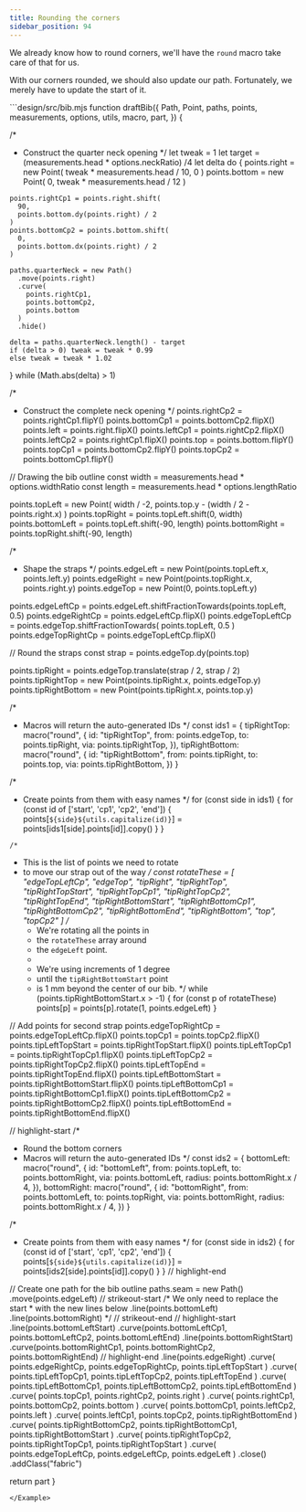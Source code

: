 ```yaml
---
title: Rounding the corners
sidebar_position: 94
---
```


We already know how to round corners, we'll have the `round` macro take care of that for us.

With our corners rounded, we should also update our path.
Fortunately, we merely have to update the start of it.

<Example tutorial caption="The shape of our bib is now completed">
```design/src/bib.mjs
function draftBib({
  Path,
  Point,
  paths,
  points,
  measurements,
  options,
  utils,
  macro,
  part,
}) {

  /*
   * Construct the quarter neck opening
   */
  let tweak = 1
  let target = (measurements.head * options.neckRatio) /4
  let delta
  do {
    points.right = new Point(
      tweak * measurements.head / 10, 
      0
    )
    points.bottom = new Point(
      0, 
      tweak * measurements.head / 12
    )
  
    points.rightCp1 = points.right.shift(
      90, 
      points.bottom.dy(points.right) / 2
    )
    points.bottomCp2 = points.bottom.shift(
      0, 
      points.bottom.dx(points.right) / 2
    )
  
    paths.quarterNeck = new Path()
      .move(points.right)
      .curve(
        points.rightCp1, 
        points.bottomCp2, 
        points.bottom
      )
      .hide()

    delta = paths.quarterNeck.length() - target
    if (delta > 0) tweak = tweak * 0.99
    else tweak = tweak * 1.02
  } while (Math.abs(delta) > 1)

  /*
   * Construct the complete neck opening
   */
  points.rightCp2 = points.rightCp1.flipY()
  points.bottomCp1 = points.bottomCp2.flipX()
  points.left = points.right.flipX()
  points.leftCp1 = points.rightCp2.flipX()
  points.leftCp2 = points.rightCp1.flipX()
  points.top = points.bottom.flipY()
  points.topCp1 = points.bottomCp2.flipY()
  points.topCp2 = points.bottomCp1.flipY()

  // Drawing the bib outline
  const width = measurements.head * options.widthRatio
  const length = measurements.head * options.lengthRatio

  points.topLeft = new Point(
    width / -2,
    points.top.y - (width / 2 - points.right.x)
  )
  points.topRight = points.topLeft.shift(0, width)
  points.bottomLeft = points.topLeft.shift(-90, length)
  points.bottomRight = points.topRight.shift(-90, length)

  /*
   * Shape the straps
   */
  points.edgeLeft = new Point(points.topLeft.x, points.left.y)
  points.edgeRight = new Point(points.topRight.x, points.right.y)
  points.edgeTop = new Point(0, points.topLeft.y)

  points.edgeLeftCp = points.edgeLeft.shiftFractionTowards(points.topLeft, 0.5)
  points.edgeRightCp = points.edgeLeftCp.flipX()
  points.edgeTopLeftCp = points.edgeTop.shiftFractionTowards(
    points.topLeft,
    0.5
  )
  points.edgeTopRightCp = points.edgeTopLeftCp.flipX()

  // Round the straps
  const strap = points.edgeTop.dy(points.top)

  points.tipRight = points.edgeTop.translate(strap / 2, strap / 2)
  points.tipRightTop = new Point(points.tipRight.x, points.edgeTop.y)
  points.tipRightBottom = new Point(points.tipRight.x, points.top.y)

  /*
   * Macros will return the auto-generated IDs
   */
  const ids1 = {
    tipRightTop: macro("round", {
      id: "tipRightTop",
      from: points.edgeTop,
      to: points.tipRight,
      via: points.tipRightTop,
    }),
    tipRightBottom: macro("round", {
      id: "tipRightBottom",
      from: points.tipRight,
      to: points.top,
      via: points.tipRightBottom,
    })
  }

  /*
   * Create points from them with easy names
   */
  for (const side in ids1) {
    for (const id of ['start', 'cp1', 'cp2', 'end']) {
      points[`${side}${utils.capitalize(id)}`] = points[ids1[side].points[id]].copy()
    }
  }

    /*
   * This is the list of points we need to rotate
   * to move our strap out of the way
   */
  const rotateThese = [
    "edgeTopLeftCp",
    "edgeTop",
    "tipRight",
    "tipRightTop",
    "tipRightTopStart",
    "tipRightTopCp1",
    "tipRightTopCp2",
    "tipRightTopEnd",
    "tipRightBottomStart",
    "tipRightBottomCp1",
    "tipRightBottomCp2",
    "tipRightBottomEnd",
    "tipRightBottom",
    "top",
    "topCp2"
  ]
    /*
     * We're rotating all the points in
     * the `rotateThese` array around
     * the `edgeLeft` point.
     *
     * We're using increments of 1 degree
     * until the `tipRightBottomStart` point
     * is 1 mm beyond the center of our bib.
     */
  while (points.tipRightBottomStart.x > -1) {
    for (const p of rotateThese) points[p] = points[p].rotate(1, points.edgeLeft)
  }

  // Add points for second strap
  points.edgeTopRightCp = points.edgeTopLeftCp.flipX()
  points.topCp1 = points.topCp2.flipX()
  points.tipLeftTopStart = points.tipRightTopStart.flipX()
  points.tipLeftTopCp1 = points.tipRightTopCp1.flipX()
  points.tipLeftTopCp2 = points.tipRightTopCp2.flipX()
  points.tipLeftTopEnd = points.tipRightTopEnd.flipX()
  points.tipLeftBottomStart = points.tipRightBottomStart.flipX()
  points.tipLeftBottomCp1 = points.tipRightBottomCp1.flipX()
  points.tipLeftBottomCp2 = points.tipRightBottomCp2.flipX()
  points.tipLeftBottomEnd = points.tipRightBottomEnd.flipX()

  // highlight-start
  /*
   * Round the bottom corners
   * Macros will return the auto-generated IDs
   */
  const ids2 = {
    bottomLeft: macro("round", {
      id: "bottomLeft",
      from: points.topLeft,
      to: points.bottomRight,
      via: points.bottomLeft,
      radius: points.bottomRight.x / 4,
    }),
    bottomRight: macro("round", {
      id: "bottomRight",
      from: points.bottomLeft,
      to: points.topRight,
      via: points.bottomRight,
      radius: points.bottomRight.x / 4,
    })
  }

  /*
   * Create points from them with easy names
   */
  for (const side in ids2) {
    for (const id of ['start', 'cp1', 'cp2', 'end']) {
      points[`${side}${utils.capitalize(id)}`] = points[ids2[side].points[id]].copy()
    }
  }
  // highlight-end

  // Create one path for the bib outline
  paths.seam = new Path()
    .move(points.edgeLeft)
    // strikeout-start
    /* We only need to replace the start
     * with the new lines below
    .line(points.bottomLeft)
    .line(points.bottomRight)
    */
    // strikeout-end
    // highlight-start
    .line(points.bottomLeftStart)
    .curve(points.bottomLeftCp1, points.bottomLeftCp2, points.bottomLeftEnd)
    .line(points.bottomRightStart)
    .curve(points.bottomRightCp1, points.bottomRightCp2, points.bottomRightEnd)
    // highlight-end
    .line(points.edgeRight)
    .curve(
      points.edgeRightCp,
      points.edgeTopRightCp,
      points.tipLeftTopStart
    )
    .curve(
      points.tipLeftTopCp1,
      points.tipLeftTopCp2,
      points.tipLeftTopEnd
    )
    .curve(
      points.tipLeftBottomCp1,
      points.tipLeftBottomCp2,
      points.tipLeftBottomEnd
    )
    .curve(
      points.topCp1,
      points.rightCp2,
      points.right
    )
    .curve(
      points.rightCp1,
      points.bottomCp2,
      points.bottom
    )
    .curve(
      points.bottomCp1,
      points.leftCp2,
      points.left
    )
    .curve(
      points.leftCp1,
      points.topCp2,
      points.tipRightBottomEnd
    )
    .curve(
      points.tipRightBottomCp2,
      points.tipRightBottomCp1,
      points.tipRightBottomStart
    )
    .curve(
      points.tipRightTopCp2,
      points.tipRightTopCp1,
      points.tipRightTopStart
    )
    .curve(
      points.edgeTopLeftCp,
      points.edgeLeftCp,
      points.edgeLeft
    )
    .close()
    .addClass("fabric")

  return part
}
```
</Example>
